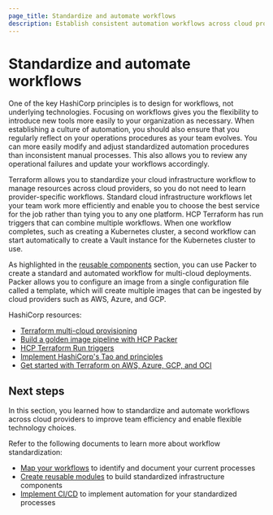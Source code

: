 ```yaml
---
page_title: Standardize and automate workflows
description: Establish consistent automation workflows across cloud providers to improve team efficiency and enable flexible technology choices.
---
```


# Standardize and automate workflows

One of the key HashiCorp principles is to design for workflows, not underlying technologies. Focusing on workflows gives you the flexibility to introduce new tools more easily to your organization as necessary. When establishing a culture of automation, you should also ensure that you regularly reflect on your operations procedures as your team evolves. You can more easily modify and adjust standardized automation procedures than inconsistent manual processes. This also allows you to review any operational failures and update your workflows accordingly.

Terraform allows you to standardize your cloud infrastructure workflow to manage resources across cloud providers, so you do not need to learn provider-specific workflows. Standard cloud infrastructure workflows let your team work more efficiently and enable you to choose the best service for the job rather than tying you to any one platform. HCP Terraform has run triggers that can combine multiple workflows. When one workflow completes, such as creating a Kubernetes cluster, a second workflow can start automatically to create a Vault instance for the Kubernetes cluster to use.

As highlighted in the [reusable components](#identify-reusable-components) section, you can use Packer to create a standard and automated workflow for multi-cloud deployments. Packer allows you to configure an image from a single configuration file called a template, which will create multiple images that can be ingested by cloud providers such as AWS, Azure, and GCP. 

HashiCorp resources:
- [Terraform multi-cloud provisioning](https://www.terraform.io/use-cases/multi-cloud-deployment)
- [Build a golden image pipeline with HCP Packer](/packer/tutorials/cloud-production/golden-image-with-hcp-packer)
- [HCP Terraform Run triggers](/terraform/cloud-docs/workspaces/settings/run-triggers)
- [Implement HashiCorp's Tao and principles](https://www.hashicorp.com/our-principles)
- [Get started with Terraform on AWS, Azure, GCP, and OCI](/terraform/tutorials)

## Next steps

In this section, you learned how to standardize and automate workflows across cloud providers to improve team efficiency and enable flexible technology choices.

Refer to the following documents to learn more about workflow standardization:

- [Map your workflows](/well-architected-framework/define-and-automate-processes/define/workflows) to identify and document your current processes
- [Create reusable modules](/well-architected-framework/define-and-automate-processes/define/modules) to build standardized infrastructure components
- [Implement CI/CD](/well-architected-framework/define-and-automate-processes/automate/cicd) to implement automation for your standardized processes